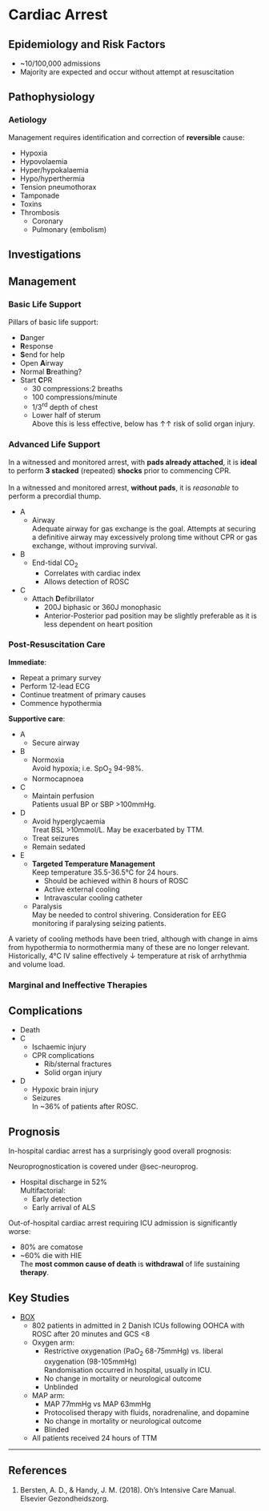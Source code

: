 # Cardiac Arrest

## Epidemiology and Risk Factors

* ~10/100,000 admissions
* Majority are expected and occur without attempt at resuscitation


## Pathophysiology

### Aetiology

Management requires identification and correction of **reversible** cause:

* Hypoxia
* Hypovolaemia
* Hyper/hypokalaemia\
* Hypo/hyperthermia
* Tension pneumothorax
* Tamponade
* Toxins
* Thrombosis
	* Coronary
	* Pulmonary (embolism)

## Investigations

## Management

### Basic Life Support

Pillars of basic life support:

* **D**anger
* **R**esponse
* **S**end for help
* Open **A**irway
* Normal **B**reathing?\
* Start **C**PR
	* 30 compressions:2 breaths
	* 100 compressions/minute
	* 1/3^rd^ depth of chest
	* Lower half of sterum\
	Above this is less effective, below has ↑↑ risk of solid organ injury.

### Advanced Life Support

:::column-margin
In a witnessed and monitored arrest, with **pads already attached**, it is **ideal** to perform **3 stacked** (repeated) **shocks** prior to commencing CPR.\
\
In a witnessed and monitored arrest, **without pads**, it is *reasonable* to perform a precordial thump.
:::


* A
	* Airway\
	Adequate airway for gas exchange is the goal. Attempts at securing a definitive airway may excessively prolong time without CPR or gas exchange, without improving survival.
* B
	* End-tidal CO~2~
		* Correlates with cardiac index
		* Allows detection of ROSC
* C
	* Attach **D**efibrillator
		* 200J biphasic or 360J monophasic
		* Anterior-Posterior pad position may be slightly preferable as it is less dependent on heart position



### Post-Resuscitation Care

**Immediate**:

* Repeat a primary survey
* Perform 12-lead ECG
* Continue treatment of primary causes
* Commence hypothermia

**Supportive care**:

* A
	* Secure airway
* B
	* Normoxia\
	Avoid hypoxia; i.e. SpO~2~ 94-98%.
	* Normocapnoea
* C
	* Maintain perfusion\
	Patients usual BP or SBP >100mmHg.
* D
	* Avoid hyperglycaemia\
	Treat BSL >10mmol/L. May be exacerbated by TTM.
	* Treat seizures
	* Remain sedated
* E
	* **Targeted Temperature Management**\
	Keep temperature 35.5-36.5°C for 24 hours.
		* Should be achieved within 8 hours of ROSC
		* Active external cooling
		* Intravascular cooling catheter
	* Paralysis\
	May be needed to control shivering. Consideration for EEG monitoring if paralysing seizing patients.

:::column-margin
A variety of cooling methods have been tried, although with change in aims from hypothermia to normothermia many of these are no longer relevant. Historically, 4°C IV saline effectively ↓ temperature at risk of arrhythmia and volume load.
:::

### Marginal and Ineffective Therapies

## Complications

* Death
* C
	* Ischaemic injury
	* CPR complications
		* Rib/sternal fractures
		* Solid organ injury
* D
	* Hypoxic brain injury
	* Seizures\
	In ~36% of patients after ROSC.


## Prognosis

In-hospital cardiac arrest has a surprisingly good overall prognosis:

:::column-margin
Neuroprognostication is covered under @sec-neuroprog.
:::

* Hospital discharge in 52%\
Multifactorial:
	* Early detection
	* Early arrival of ALS


Out-of-hospital cardiac arrest requiring ICU admission is significantly worse:

* 80% are comatose
* ~60% die with HIE\
The **most common cause of death** is **withdrawal** of life sustaining **therapy**.


## Key Studies

* [BOX](https://www.nejm.org/doi/full/10.1056/NEJMoa2208686)
	* 802 patients in admitted in 2 Danish ICUs following OOHCA with ROSC after 20 minutes and GCS <8
	* Oxygen arm:
		* Restrictive oxygenation (PaO~2~ 68-75mmHg) vs. liberal oxygenation (98-105mmHg)\
		Randomisation occurred in hospital, usually in ICU.
		* No change in mortality or neurological outcome
		* Unblinded
	* MAP arm:
		* MAP 77mmHg vs MAP 63mmHg
		* Protocolised therapy with fluids, noradrenaline, and dopamine
		* No change in mortality or neurological outcome
		* Blinded
	* All patients received 24 hours of TTM



---

## References

1. Bersten, A. D., & Handy, J. M. (2018). Oh’s Intensive Care Manual. Elsevier Gezondheidszorg.
